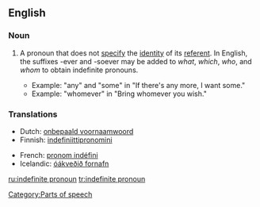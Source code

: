 ==English==
===Noun===
{{wikipedia}}
{{en-noun|sg=[[indefinite]] [[pronoun]]}}
#{{grammar}} A pronoun that does not [[specify]] the [[identity]] of its [[referent]]. In English, the suffixes -ever and -soever may be added to ''what'', ''which'', ''who'', and ''whom'' to obtain indefinite pronouns.
#*Example: "any" and "some" in "If there's any more, I want some."
#*Example: "whomever" in "Bring whomever you wish."

===Translations===
{{top}}
*Dutch: [[onbepaald voornaamwoord]] {{n}}
*Finnish: [[indefiniittipronomini]]
{{mid}}
*French: [[pronom indéfini]] {{m}}
*Icelandic: [[óákveðið fornafn]] {{n}}
{{bottom}}

[[Category:Parts of speech]]

[[ru:indefinite pronoun]]
[[tr:indefinite pronoun]]